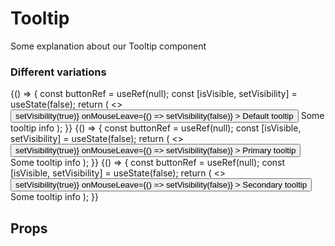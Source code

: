 


<Meta title="Tooltip" component={Tooltip} />

# Tooltip

Some explanation about our Tooltip component

### Different variations

<Preview isColumn>
	<Story name="Default">
		{() => {
			const buttonRef = useRef(null);
			const [isVisible, setVisibility] = useState(false);
			return (
				<>
					<button
						ref={buttonRef}
						onMouseEnter={() => setVisibility(true)}
						onMouseLeave={() => setVisibility(false)}
					>
						Default tooltip
					</button>
					<Tooltip isVisible={isVisible} targetRef={buttonRef}> Some tooltip info </Tooltip>
				</>
			);
		}}
	</Story>
	<Story name="Primary">
		{() => {
			const buttonRef = useRef(null);
			const [isVisible, setVisibility] = useState(false);
			return (
				<>
					<button
						ref={buttonRef}
						onMouseEnter={() => setVisibility(true)}
						onMouseLeave={() => setVisibility(false)}
					>
						Primary tooltip
					</button>
					<Tooltip type={TooltipTypeMap.PRIMARY} isVisible={isVisible} targetRef={buttonRef}> Some tooltip info </Tooltip>
				</>
			);
		}}
	</Story>
	<Story name="Secondary">
		{() => {
			const buttonRef = useRef(null);
			const [isVisible, setVisibility] = useState(false);
			return (
				<>
					<button
						ref={buttonRef}
						onMouseEnter={() => setVisibility(true)}
						onMouseLeave={() => setVisibility(false)}
					>
						Secondary tooltip
					</button>
					<Tooltip type={TooltipTypeMap.SECONDARY}  isVisible={isVisible} targetRef={buttonRef}> Some tooltip info </Tooltip>
				</>
			);
		}}
	</Story>
</Preview>

## Props

<Props of={Tooltip} />

